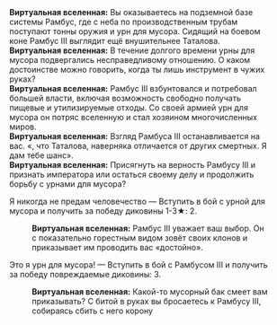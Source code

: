 {{Диалог Начало}}
:'''Виртуальная вселенная:''' Вы оказываетесь на подземной базе системы Рамбус, где с неба по производственным трубам поступают тонны оружия и урн для мусора. Сидящий на боевом коне Рамбус III выглядит ещё внушительнее Таталова.
:'''Виртуальная вселенная:''' В течение долгого времени урны для мусора подвергались несправедливому отношению. О каком достоинстве можно говорить, когда ты лишь инструмент в чужих руках?
:'''Виртуальная вселенная:''' Рамбус III взбунтовался и потребовал большей власти, включая возможность свободно получать пищевые и утилизируемые отходы. Со своей армией урн для мусора он потряс вселенную и стал хозяином многочисленных миров.
:'''Виртуальная вселенная:''' Взгляд Рамбуса III останавливается на вас. «{{MC|ж=Героиня|м=Герой}}, что {{MC|ж=одолела|м=одолел}} Таталова, наверняка отличается от других смертных. Я дам тебе шанс».
:'''Виртуальная вселенная:''' Присягнуть на верность Рамбусу III и признать императора или остаться {{MC|ж=верной|м=верным}} своему делу и продолжить борьбу с урнами для мусора?
:{{Диалог|Звезда}} Я никогда не предам человечество &mdash; Вступить в бой с урной для мусора и получить за победу диковины 1-3★: 2.
::'''Виртуальная вселенная:''' Рамбус III уважает ваш выбор. Он с показательно горестным видом зовёт своих клонов и приказывает им проводить вас «достойно».
:{{Диалог|Звезда}} Это я {{MC|ж=королева|м=король}} урн для мусора! &mdash; Вступить в бой с Рамбусом III и получить за победу повреждаемые диковины: 3.
::'''Виртуальная вселенная:''' Какой-то мусорный бак смеет вам приказывать? С битой в руках вы бросаетесь к Рамбусу III, собираясь сбить с него корону
{{Диалог Конец}}